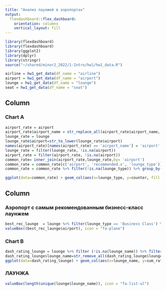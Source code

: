 ```yaml
---
title: "Анализ лаунжей в аэропортах"
output: 
  flexdashboard::flex_dashboard:
    orientation: columns
    vertical_layout: fill
---
```


```r
library(flexdashboard)
library(flexdashboard)
library(ggplot2)
library(dplyr)
library(stringr)
source("~/shared/minor2_2022/1-Intro/hw1/hw1_data.R")

airline = hw1_get_data(df_name = "airline")
airport = hw1_get_data(df_name = "airport")
lounge = hw1_get_data(df_name = "lounge")
seat = hw1_get_data(df_name = "seat")
```

Column {data-width=550}
-----------------------------------------------------------------------

### Chart A

```r
airport_rate = airport
airport_rate$airport_name = str_replace_all(airport_rate$airport_name, '-', ' ')
lounge_rate = lounge
lounge_rate$airport=str_to_lower(lounge_rate$airport)
names(airport_rate)[names(airport_rate) == 'airport_name'] = 'airport'
lounge_rate = filter(lounge_rate, !is.na(airport))
airport_rate = filter(airport_rate, !is.na(airport))
common_rate= inner_join(airport_rate,lounge_rate,by= 'airport')
common_rate = common_rate[c('airport', 'recommended.x', 'lounge_type')]
common_rate = common_rate %>% filter(!is.na(lounge_type)) %>% group_by(airport, lounge_type) %>% summarise(counter=sum(recommended.x)) %>% arrange(-counter)

ggplot(data=common_rate) + geom_col(aes(x=lounge_type, y=counter, fill = lounge_type)) + xlab('Тип лаунжа') + ylab('Колличество рекоменаций аэропорта') + labs(title='Зависимость колличества рекомендаций аэропорта',subtitle='от типа лаунжа')
```

Column {data-width=450}
-----------------------------------------------------------------------

### Аэропорт с самым рекомендованным бизнесс-класс лаунжем

```r
best_rec_launge  = lounge %>% filter(lounge_type == 'Business Class') %>% group_by(airport) %>% summarise(recommends = sum(recommended)) %>% arrange(-recommends) %>% head(1)
valueBox((best_rec_launge$airport), icon = "fa-plane")

```

### Chart B

```r
dash_rating_lounge = lounge %>% filter (!is.na(lounge_name)) %>% filter(!is.na(overall_rating)) %>% group_by(lounge_name) %>% summarise(sum_rating = sum(overall_rating)) %>% arrange(-sum_rating) %>% head(5)
dash_rating_lounge$lounge_name=str_remove_all(dash_rating_lounge$lounge_name, 'REVIEW')
ggplot(data=dash_rating_lounge) + geom_col(aes(x=lounge_name, y=sum_rating)) + theme(axis.text.x = element_text(angle = 45 , vjust = 1 , hjust= 1 )) + xlab('Имя лаунжа') + ylab('Сумма рейтинга') + geom_bar(top_n(dash_rating_lounge, sum_rating, n = 1), mapping = aes(x =lounge_name , y = sum_rating), stat = "identity", fill = "red") + labs(title='ТОП-5 лаунжей с самым большим рейтингом')

```

### ЛАУНЖА

```r
valueBox(length(unique(lounge$lounge_name)), icon = "fa-list-ul")

```